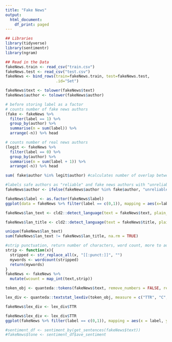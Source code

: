 ```yaml
---
title: "Fake News"
output:
  html_document:
    df_print: paged
---
```




```r
## Libraries
library(tidyverse)
library(sentimentr)
library(ngram)

## Read in the Data
fakeNews.train <- read_csv("train.csv")
fakeNews.test <- read_csv("test.csv")
fakeNews <- bind_rows(train=fakeNews.train, test=fakeNews.test,
                      .id="Set")

fakeNews$text <- tolower(fakeNews$text)
fakeNews$author <- tolower(fakeNews$author)
```


```r
# before storing label as a factor
# counts number of fake news authors
(fake <- fakeNews %>%
  filter(label == 1) %>%
  group_by(author) %>%
  summarise(n = sum(label)) %>%
  arrange(-n)) %>% head

# counts number of real news authors
(legit <- fakeNews %>%
  filter(label == 0) %>%
  group_by(author) %>%
  summarise(n = sum(label + 1)) %>%
  arrange(-n)) %>% head

sum( fake$author %in% legit$author) #calculates number of overlap between the two lists

#labels safe authors as "reliable" and fake news authors with "unreliable"
fakeNews$author <- ifelse(fakeNews$author %in% fake$author, "unreliable", "reliable")
```

```r
fakeNews$label <- as.factor(fakeNews$label)
ggplot(data = fakeNews %>% filter(label == c(0,1)), mapping = aes(x=label)) + geom_bar() + theme_classic()
```



```r
fakeNews$lan_text <- cld2::detect_language(text = fakeNews$text, plain_text = FALSE)

fakeNews$lan_title <- cld2::detect_language(text = fakeNews$title, plain_text = FALSE)

unique(fakeNews$lan_text)
sum(fakeNews$lan_text != fakeNews$lan_title, na.rm = TRUE)
```

```r
#strip punctuation, return number of characters, word count, more to add
strip <- function(x){
  stripped <- str_replace_all(x, "[[:punct:]]", "")
  mywords <- wordcount(stripped)
  return(mywords)
}
fakeNews <- fakeNews %>%
  mutate(wcount = map_int(text,strip))
```


```r
token_obj <- quanteda::tokens(fakeNews$text, remove_numbers = FALSE, remove_punct = FALSE, remove_symbols = TRUE, remove_separators = TRUE)

lex_div <- quanteda::textstat_lexdiv(token_obj, measure = c("TTR", "C", "R", "CTTR"))

fakeNews$lex_div <- lex_div$TTR
```


```r
fakeNews$lex_div <- lex_div$TTR
ggplot(fakeNews %>% filter(label == c(0,1)), mapping = aes(x = label, y = lex_div)) + geom_boxplot() + theme_classic()


```


```r
#sentiment_df <- sentiment_by(get_sentences(fakeNews$text))
#fakeNews$tone <- sentiment_df$ave_sentiment
```

